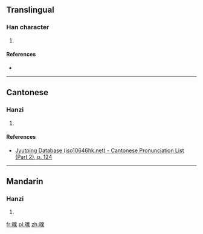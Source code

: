 {{also|瞨}}
==Translingual==

===Han character===
{{Han char|rn=72|rad=日|as=13|sn=17|four=|canj=日廿金木 (ATCD)|ids=⿰[[日]][[業]]}}

# {{defn|Han|sort=日13}}

====References====
* {{Han ref|kx=0500.410|dkj=14209|dj=0871.050|hdz=21538.040|uh=66D7|ud=26327}}

----

==Cantonese==

===Hanzi===
{{yue-hanzi|jyut=[[jip6]]|y=yip6}}

# {{defn|lang=yue|sort=日13}}

====References====
*[http://www.iso10646hk.net/jp/document/download.jsp Jyutping Database (iso10646hk.net) - Cantonese Pronunciation List (Part 2), p. 124]

----

==Mandarin==

===Hanzi===
{{cmn-hanzi|pin=[[yè]] ([[ye4]])|wg=yeh<sup>4</sup>}}

# {{defn|lang=cmn|sort=日13}}

[[fr:曗]]
[[pl:曗]]
[[zh:曗]]